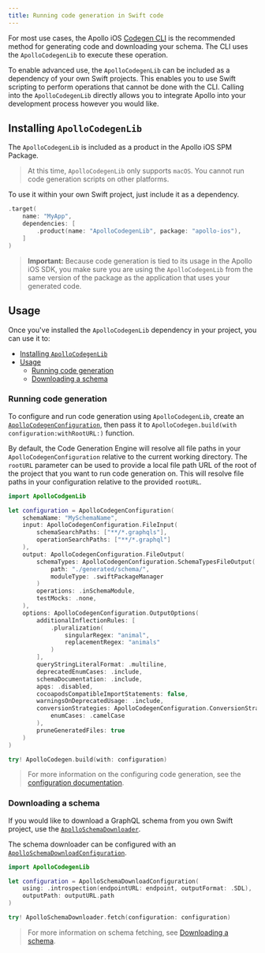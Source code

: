 ```yaml
---
title: Running code generation in Swift code
---
```


For most use cases, the Apollo iOS [Codegen CLI](./codegen-cli) is the recommended method for generating code and downloading your schema. The CLI uses the `ApolloCodegenLib` to execute these operation.

To enable advanced use, the `ApolloCodegenLib` can be included as a dependency of your own Swift projects. This enables you to use Swift scripting to perform operations that cannot be done with the CLI. Calling into the `ApolloCodegenLib` directly allows you to integrate Apollo into your development process however you would like.

## Installing `ApolloCodegenLib`

The `ApolloCodegenLib` is included as a product in the Apollo iOS SPM Package.

> At this time, `ApolloCodegenLib` only supports `macOS`. You cannot run code generation scripts on other platforms.

To use it within your own Swift project, just include it as a dependency.

```swift title="Package.swift"
.target(
    name: "MyApp",
    dependencies: [
        .product(name: "ApolloCodegenLib", package: "apollo-ios"),
    ]
)
```

> **Important:** Because code generation is tied to its usage in the Apollo iOS SDK, you make sure you are using the `ApolloCodegenLib` from the same version of the package as the application that uses your generated code.

## Usage

Once you've installed the `ApolloCodegenLib` dependency in your project, you can use it to:

- [Installing `ApolloCodegenLib`](#installing-apollocodegenlib)
- [Usage](#usage)
  - [Running code generation](#running-code-generation)
  - [Downloading a schema](#downloading-a-schema)

### Running code generation

To configure and run code generation using `ApolloCodegenLib`, create an [`ApolloCodegenConfiguration`](https://www.apollographql.com/docs/ios/docc/documentation/apollocodegenlib/apollocodegenconfiguration), then pass it to `ApolloCodegen.build(with configuration:withRootURL:)` function.

By default, the Code Generation Engine will resolve all file paths in your `ApolloCodegenConfiguration` relative to the current working directory. The `rootURL` parameter can be used to provide a local file path URL of the root of the project that you want to run code generation on. This will resolve file paths in your configuration relative to the provided `rootURL`.

```swift
import ApolloCodgenLib

let configuration = ApolloCodegenConfiguration(
    schemaName: "MySchemaName",
    input: ApolloCodegenConfiguration.FileInput(
		schemaSearchPaths: ["**/*.graphqls"],
		operationSearchPaths: ["**/*.graphql"]
	),
    output: ApolloCodegenConfiguration.FileOutput(
		schemaTypes: ApolloCodegenConfiguration.SchemaTypesFileOutput(
			path: "./generated/schema/",
			moduleType: .swiftPackageManager
        )
		operations: .inSchemaModule,
		testMocks: .none,
	),
    options: ApolloCodegenConfiguration.OutputOptions(
		additionalInflectionRules: [
			.pluralization(
				singularRegex: "animal",
				replacementRegex: "animals"
			)
		],
		queryStringLiteralFormat: .multiline,
		deprecatedEnumCases: .include,
		schemaDocumentation: .include,
		apqs: .disabled,
		cocoapodsCompatibleImportStatements: false,
		warningsOnDeprecatedUsage: .include,
		conversionStrategies: ApolloCodegenConfiguration.ConversionStrategies(
			enumCases: .camelCase
		),
		pruneGeneratedFiles: true
	)
)

try! ApolloCodegen.build(with: configuration)
```

> For more information on the configuring code generation, see the [configuration documentation](./codegen-configuration).

### Downloading a schema

If you would like to download a GraphQL schema from you own Swift project, use the [`ApolloSchemaDownloader`](https://www.apollographql.com/docs/ios/docc/documentation/apollocodegenlib/apolloschemadownloader).

The schema downloader can be configured with an [`ApolloSchemaDownloadConfiguration`](https://www.apollographql.com/docs/ios/docc/documentation/apollocodegenlib/apolloschemadownloadconfiguration).

```swift
import ApolloCodegenLib

let configuration = ApolloSchemaDownloadConfiguration(
    using: .introspection(endpointURL: endpoint, outputFormat: .SDL),
    outputPath: outputURL.path
)

try! ApolloSchemaDownloader.fetch(configuration: configuration)
```

> For more information on schema fetching, see [Downloading a schema](./downloading-schema).
